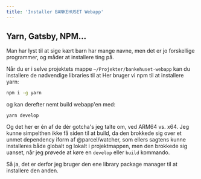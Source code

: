 ```yaml
---
title: 'Installer BANKEHUSET Webapp'
---
```


## Yarn, Gatsby, NPM...
Man har lyst til at sige kært barn har mange navne, men det er jo forskellige programmer, og måder at installere ting på.

Når du er i selve projektets mappe `~/Projekter/bankehuset-webapp` kan du installere de nødvendige libraries til at 
Her bruger vi npm til at installere yarn:
```bash
npm i -g yarn
```

og kan derefter nemt build webapp'en med:
```
yarn develop
```

Og det her er én af de dér gotcha's jeg talte om, ved ARM64 vs. x64. Jeg kunne simpelthen ikke få siden til at build, da den brokkede sig over et unmet dependency iform af @parcel/watcher, som ellers sagtens kunne installeres både globalt og lokalt i projektmappen, men den brokkede sig uanset, når jeg prøvede at køre en `develop` eller `build` kommando.

Så ja, det er derfor jeg bruger den ene library package manager til at installere den anden.